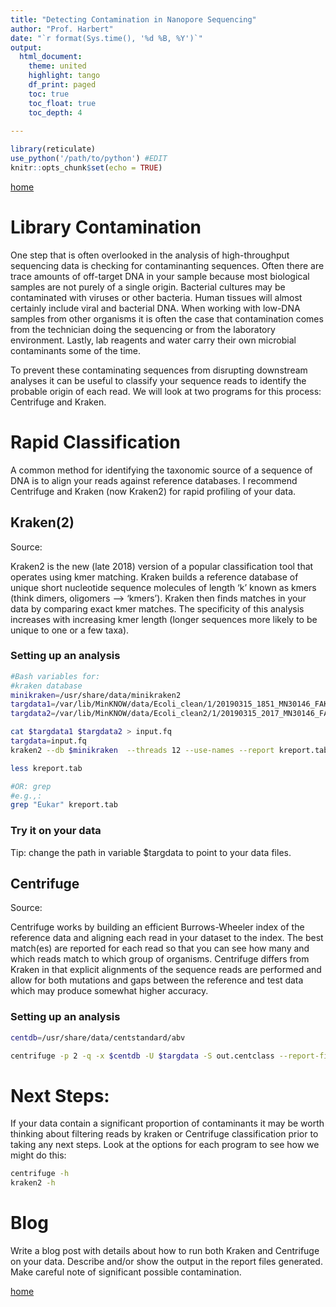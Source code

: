 ```yaml
---
title: "Detecting Contamination in Nanopore Sequencing"
author: "Prof. Harbert"
date: "`r format(Sys.time(), '%d %B, %Y')`"
output: 
  html_document:
    theme: united
    highlight: tango
    df_print: paged
    toc: true
    toc_float: true
    toc_depth: 4
  
---
```



```r
library(reticulate)
use_python('/path/to/python') #EDIT
knitr::opts_chunk$set(echo = TRUE)
```

[home](https://rsh249.github.io/applied_bioinformatics)

# Library Contamination

One step that is often overlooked in the analysis of high-throughput sequencing data is checking for contaminanting sequences. Often there are trace amounts of off-target DNA in your sample because most biological samples are not purely of a single origin. Bacterial cultures may be contaminated with viruses or other bacteria. Human tissues will almost certainly include viral and bacterial DNA. When working with low-DNA samples from other organisms it is often the case that contamination comes from the technician doing the sequencing or from the laboratory environment. Lastly, lab reagents and water carry their own microbial contaminants some of the time.

To prevent these contaminating sequences from disrupting downstream analyses it can be useful to classify your sequence reads to identify the probable origin of each read. We will look at two programs for this process: Centrifuge and Kraken.

# Rapid Classification

A common method for identifying the taxonomic source of a sequence of DNA is to align your reads against reference databases. I recommend Centrifuge and Kraken (now Kraken2) for rapid profiling of your data. 

## Kraken(2)

Source:

Kraken2 is the new (late 2018) version of a popular classification tool that operates using kmer matching. Kraken builds a reference database of unique short nucleotide sequence molecules of length 'k' known as kmers (think dimers, oligomers --> 'kmers'). Kraken then finds matches in your data by comparing exact kmer matches. The specificity of this analysis increases with increasing kmer length (longer sequences more likely to be unique to one or a few taxa).

### Setting up an analysis

```bash
#Bash variables for:
#kraken database
minikraken=/usr/share/data/minikraken2
targdata1=/var/lib/MinKNOW/data/Ecoli_clean/1/20190315_1851_MN30146_FAK49314_0702fe4b/fastq_pass/FAK49314_d964c358d30ef21efeb534d90bcb33256e7a6827_0.fastq
targdata2=/var/lib/MinKNOW/data/Ecoli_clean2/1/20190315_2017_MN30146_FAK49314_66d15b21/fastq_pass/FAK49314_61fa75bc4882f54c466f9385d284144ffb521dcb_0.fastq

cat $targdata1 $targdata2 > input.fq
targdata=input.fq
kraken2 --db $minikraken  --threads 12 --use-names --report kreport.tab --fastq-input $targdata > kraken.out

less kreport.tab

#OR: grep
#e.g.,:
grep "Eukar" kreport.tab

```

### Try it on your data

Tip: change the path in variable $targdata to point to your data files.


## Centrifuge

Source:

Centrifuge works by building an efficient Burrows-Wheeler index of the reference data and aligning each read in your dataset to the index. The best match(es) are reported for each read so that you can see how many and which reads match to which group of organisms. Centrifuge differs from Kraken in that explicit alignments of the sequence reads are performed and allow for both mutations and gaps between the reference and test data which may produce somewhat higher accuracy.

### Setting up an analysis

```bash
centdb=/usr/share/data/centstandard/abv

centrifuge -p 2 -q -x $centdb -U $targdata -S out.centclass --report-file creport.tab --out-fmt tab
```


# Next Steps:

If your data contain a significant proportion of contaminants it may be worth thinking about filtering reads by kraken or Centrifuge classification prior to taking any next steps. Look at the options for each program to see how we might do this:

```bash
centrifuge -h
kraken2 -h
```

# Blog

Write a blog post with details about how to run both Kraken and Centrifuge on your data. Describe and/or show the output in the report files generated. Make careful note of significant possible contamination.

[home](https://rsh249.github.io/applied_bioinformatics)

